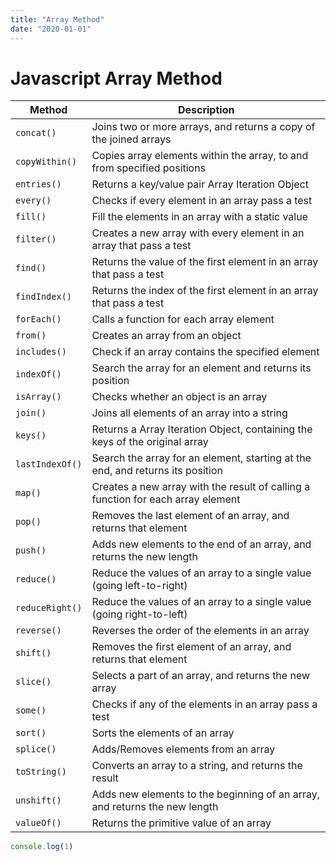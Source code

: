 ```yaml
---
title: "Array Method"
date: "2020-01-01"
---
```


# Javascript Array Method

| Method           | Description                                                                       |
| ---------------- | --------------------------------------------------------------------------------- |
| `concat()`       | Joins two or more arrays, and returns a copy of the joined arrays                 |
| `copyWithin()`   | Copies array elements within the array, to and from specified positions           |
| `entries()`      | Returns a key/value pair Array Iteration Object                                   |
| `every()`        | Checks if every element in an array pass a test                                   |
| `fill()`         | Fill the elements in an array with a static value                                 |
| `filter()`       | Creates a new array with every element in an array that pass a test               |
| `find()`         | Returns the value of the first element in an array that pass a test               |
| `findIndex()`    | Returns the index of the first element in an array that pass a test               |
| `forEach()`      | Calls a function for each array element                                           |
| `from()`         | Creates an array from an object                                                   |
| `includes()`     | Check if an array contains the specified element                                  |
| `indexOf()`      | Search the array for an element and returns its position                          |
| `isArray()`      | Checks whether an object is an array                                              |
| `join()`         | Joins all elements of an array into a string                                      |
| `keys()`         | Returns a Array Iteration Object, containing the keys of the original array       |
| `lastIndexOf()`  | Search the array for an element, starting at the end, and returns its position    |
| `map()`          | Creates a new array with the result of calling a function for each array element  |
| `pop()`          | Removes the last element of an array, and returns that element                    |
| `push()`         | Adds new elements to the end of an array, and returns the new length              |
| `reduce()`       | Reduce the values of an array to a single value (going left-to-right)             |
| `reduceRight()`  | Reduce the values of an array to a single value (going right-to-left)             |
| `reverse()`      | Reverses the order of the elements in an array                                    |
| `shift()`        | Removes the first element of an array, and returns that element                   |
| `slice()`        | Selects a part of an array, and returns the new array                             |
| `some()`         | Checks if any of the elements in an array pass a test                             |
| `sort()`         | Sorts the elements of an array                                                    |
| `splice()`       | Adds/Removes elements from an array                                               |
| `toString()`     | Converts an array to a string, and returns the result                             |
| `unshift()`      | Adds new elements to the beginning of an array, and returns the new length        |
| `valueOf()`      | Returns the primitive value of an array                                           |


~~~js
console.log(1)
~~~